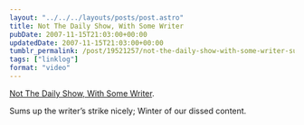 ```yaml
---
layout: "../../../layouts/posts/post.astro"
title: Not The Daily Show, With Some Writer
pubDate: 2007-11-15T21:03:00+00:00
updatedDate: 2007-11-15T21:03:00+00:00
tumblr_permalink: /post/19521257/not-the-daily-show-with-some-writer-sums-up-the
tags: ["linklog"]
format: "video"
---
```



<YouTube id="https://www.youtube.com/watch?v=PzRHlpEmr0w" />

[Not The Daily Show, With Some Writer][1].

Sums up the writer&rsquo;s strike nicely; Winter of our dissed content.

[1]: https://www.youtube.com/watch?v=PzRHlpEmr0w
